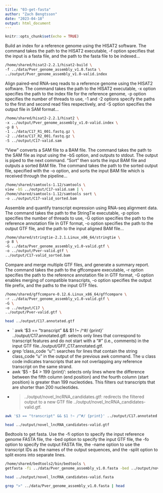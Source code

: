 ```yaml
---
title: "03-get-fasta"
author: "Zach Bengtsson"
date: "2023-04-18"
output: html_document
---
```


```r
knitr::opts_chunk$set(echo = TRUE)
```

Build an index for a reference genome using the HISAT2 software. The command takes the path to the HISAT2 executable, -f option specifies that the input is a fasta file, and the path to the fasta file to be indexed...

```bash
/home/shared/hisat2-2.2.1/hisat2-build \
-f ../data/Pver_genome_assembly_v1.0.fasta \
../output/Pver_genome_assembly_v1.0-valid.index

```

Align paired-end RNA-seq reads to a reference genome using the HISAT2 software. The command takes the path to the HISAT2 executable, -x option specifies the path to the index file for the reference genome, -p option specifies the number of threads to use, -1 and -2 options specify the paths to the first and second read files respectively, and -S option specifies the output file in SAM format...
``` bash
/home/shared/hisat2-2.2.1/hisat2 \
-x ../output/Pver_genome_assembly_v1.0-valid.index \
-p 8 \
-1 ../data/C17_R1_001.fastq.gz \
-2 ../data/C17_R2_001.fastq.gz \
-S ../output/C17-valid.sam
```

"View" converts a SAM file to a BAM file. The command takes the path to the SAM file as input using the -bS option, and outputs to stdout. The output is piped to the next command. "Sort" then sorts the input BAM file and outputs a sorted BAM file. The command takes the path to the sorted output file, specified with the -o option, and sorts the input BAM file which is received through the pipeline...
```bash
/home/shared/samtools-1.12/samtools \
view -bS ../output/C17-valid.sam | \
/home/shared/samtools-1.12/samtools sort \
-o ../output/C17-valid_sorted.bam
```

Assemble and quantify transcript expression using RNA-seq alignment data. The command takes the path to the StringTie executable, -p option specifies the number of threads to use, -G option specifies the path to the reference annotation file in GTF format, -o option specifies the path to the output GTF file, and the path to the input aligned BAM file...
```bash
/home/shared/stringtie-2.2.1.Linux_x86_64/stringtie \
-p 8 \
-G ../data/Pver_genome_assembly_v1.0-valid.gtf \
-o ../output/Pver-valid.gtf \
../output/C17-valid_sorted.bam
```
Compare and merge multiple GTF files, and generate a summary report. The command takes the path to the gffcompare executable, -r option specifies the path to the reference annotation file in GTF format, -G option enables merging of compatible transcripts, -o option specifies the output file prefix, and the paths to the input GTF files.
```bash
/home/shared/gffcompare-0.12.6.Linux_x86_64/gffcompare \
-r ../data/Pver_genome_assembly_v1.0-valid.gtf \
-G \
-o ../output/C17 \
../output/Pver-valid.gtf \
```

```bash
head ../output/C17.annotated.gtf
```

* ` awk '$3 == "transcript" && $1 !~ /^#/ {print}' ../output/C17.annotated.gtf: selects only lines that correspond to transcript features and do not start with a "#" (i.e., comments) in the input GTF file../output/GFF_C17.annotated.gtf.
* grep 'class_code "u"': searches for lines that contain the string class_code "u" in the output of the previous awk command. The u class code indicates transcripts that are not overlapping any reference transcript on the same strand.
* awk '$5 - $4 > 199 {print}': selects only lines where the difference between the fifth column (end position) and the fourth column (start position) is greater than 199 nucleotides. This filters out transcripts that are shorter than 200 nucleotides.
* > ../output/novel_lncRNA_candidates.gtf: redirects the filtered output to a new GTF file ../output/novel_lncRNA_candidates-valid.gtf.
```bash
awk '$3 == "transcript" && $1 !~ /^#/ {print}' ../output/C17.annotated.gtf | grep 'class_code "u"' | awk '$5 - $4 > 199 {print}' > ../output/novel_lncRNA_candidates-valid.gtf
```

```bash
head ../output/novel_lncRNA_candidates-valid.gtf
```
Bedtools to get fasta. Use the -fi option to specify the input reference genome FASTA file, the -bed option to specify the input GTF file, the -fo option to specify the output FASTA file, the -name option to use the transcript IDs as the names of the output sequences, and the -split option to split exons into separate lines.
```bash
/home/shared/bedtools2/bin/bedtools \
getfasta -fi ../data/Pver_genome_assembly_v1.0.fasta -bed ../output/novel_lncRNA_candidates-valid.gtf -fo ../output/novel_lncRNA_candidates-valid.fasta -name -split
```

```bash
head ../output/novel_lncRNA_candidates-valid.fasta
```

```bash
grep ">" ../data/Pver_genome_assembly_v1.0.fasta | head

```